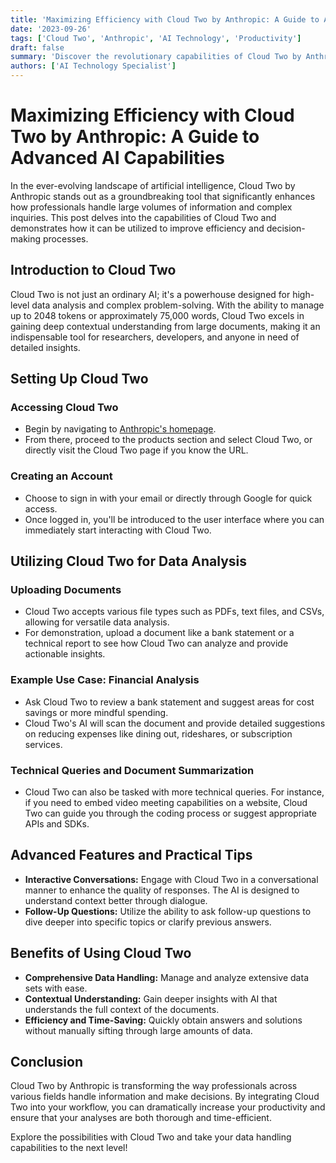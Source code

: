 ```yaml
---
title: 'Maximizing Efficiency with Cloud Two by Anthropic: A Guide to Advanced AI Capabilities'
date: '2023-09-26'
tags: ['Cloud Two', 'Anthropic', 'AI Technology', 'Productivity']
draft: false
summary: 'Discover the revolutionary capabilities of Cloud Two by Anthropic, an AI tool designed for handling extensive data and complex queries. This guide explores how to use Cloud Two to enhance your productivity and make informed decisions.'
authors: ['AI Technology Specialist']
---
```


# Maximizing Efficiency with Cloud Two by Anthropic: A Guide to Advanced AI Capabilities

In the ever-evolving landscape of artificial intelligence, Cloud Two by Anthropic stands out as a groundbreaking tool that significantly enhances how professionals handle large volumes of information and complex inquiries. This post delves into the capabilities of Cloud Two and demonstrates how it can be utilized to improve efficiency and decision-making processes.

## Introduction to Cloud Two

Cloud Two is not just an ordinary AI; it's a powerhouse designed for high-level data analysis and complex problem-solving. With the ability to manage up to 2048 tokens or approximately 75,000 words, Cloud Two excels in gaining deep contextual understanding from large documents, making it an indispensable tool for researchers, developers, and anyone in need of detailed insights.

## Setting Up Cloud Two

### Accessing Cloud Two

- Begin by navigating to [Anthropic's homepage](https://www.anthropic.com).
- From there, proceed to the products section and select Cloud Two, or directly visit the Cloud Two page if you know the URL.

### Creating an Account

- Choose to sign in with your email or directly through Google for quick access.
- Once logged in, you'll be introduced to the user interface where you can immediately start interacting with Cloud Two.

## Utilizing Cloud Two for Data Analysis

### Uploading Documents

- Cloud Two accepts various file types such as PDFs, text files, and CSVs, allowing for versatile data analysis.
- For demonstration, upload a document like a bank statement or a technical report to see how Cloud Two can analyze and provide actionable insights.

### Example Use Case: Financial Analysis

- Ask Cloud Two to review a bank statement and suggest areas for cost savings or more mindful spending.
- Cloud Two's AI will scan the document and provide detailed suggestions on reducing expenses like dining out, rideshares, or subscription services.

### Technical Queries and Document Summarization

- Cloud Two can also be tasked with more technical queries. For instance, if you need to embed video meeting capabilities on a website, Cloud Two can guide you through the coding process or suggest appropriate APIs and SDKs.

## Advanced Features and Practical Tips

- **Interactive Conversations:** Engage with Cloud Two in a conversational manner to enhance the quality of responses. The AI is designed to understand context better through dialogue.
- **Follow-Up Questions:** Utilize the ability to ask follow-up questions to dive deeper into specific topics or clarify previous answers.

## Benefits of Using Cloud Two

- **Comprehensive Data Handling:** Manage and analyze extensive data sets with ease.
- **Contextual Understanding:** Gain deeper insights with AI that understands the full context of the documents.
- **Efficiency and Time-Saving:** Quickly obtain answers and solutions without manually sifting through large amounts of data.

## Conclusion

Cloud Two by Anthropic is transforming the way professionals across various fields handle information and make decisions. By integrating Cloud Two into your workflow, you can dramatically increase your productivity and ensure that your analyses are both thorough and time-efficient.

Explore the possibilities with Cloud Two and take your data handling capabilities to the next level!

